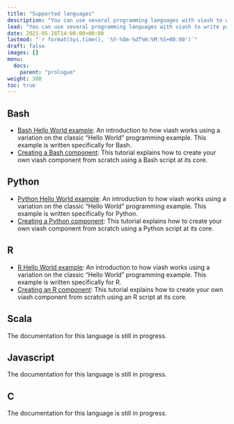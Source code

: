 ```yaml
---
title: "Supported languages"
description: "You can use several programming languages with viash to write your own components. To get started with your preferred language, take a look at the language specific Hello World examples and the [Creating components](/creating_components) section. "
lead: "You can use several programming languages with viash to write your own components. To get started with your preferred language, take a look at the language specific Hello World examples and the [Creating components](/creating_components) section. "
date: 2021-05-28T14:00:00+00:00
lastmod: "`r format(Sys.time(), '%Y-%Om-%dT%H:%M:%S+00:00')`"
draft: false
images: []
menu:
  docs:
    parent: "prologue"
weight: 300
toc: true
---
```


## Bash

- [Bash Hello World example](/getting_started/hello_world_bash): An introduction to how viash works using a variation on the classic "Hello World" programming example. This example is written specifically for Bash.
- [Creating a Bash component](/creating_components/bash): This tutorial explains how to create your own viash component from scratch using a Bash script at its core.

## Python

- [Python Hello World example](/getting_started/hello_world_python): An introduction to how viash works using a variation on the classic "Hello World" programming example. This example is written specifically for Python.
- [Creating a Python component](/creating_components/python): This tutorial explains how to create your own viash component from scratch using a Python script at its core.

## R

- [R Hello World example](/getting_started/hello_world_r): An introduction to how viash works using a variation on the classic "Hello World" programming example. This example is written specifically for R.
- [Creating an R component](/creating_components/r): This tutorial explains how to create your own viash component from scratch using an R script at its core.

## Scala

The documentation for this language is still in progress.

## Javascript

The documentation for this language is still in progress.

## C#

The documentation for this language is still in progress.
